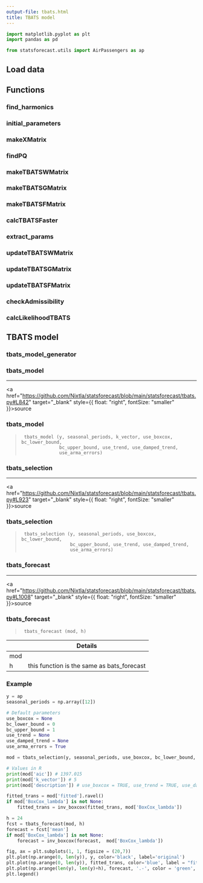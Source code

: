 ```yaml
---
output-file: tbats.html
title: TBATS model
---
```



```python
import matplotlib.pyplot as plt
import pandas as pd

from statsforecast.utils import AirPassengers as ap
```

## Load data

## Functions

### find_harmonics

### initial_parameters

### makeXMatrix

### findPQ

### makeTBATSWMatrix

### makeTBATSGMatrix

### makeTBATSFMatrix

### calcTBATSFaster

### extract_params

### updateTBATSWMatrix

### updateTBATSGMatrix

### updateTBATSFMatrix

### checkAdmissibility

### calcLikelihoodTBATS

## TBATS model

### tbats_model_generator

### tbats_model

------------------------------------------------------------------------

<a
href="https://github.com/Nixtla/statsforecast/blob/main/statsforecast/tbats.py#L842"
target="_blank" style={{ float: "right", fontSize: "smaller" }}>source</a>

### tbats_model

> ``` text
>  tbats_model (y, seasonal_periods, k_vector, use_boxcox, bc_lower_bound,
>               bc_upper_bound, use_trend, use_damped_trend,
>               use_arma_errors)
> ```

### tbats_selection

------------------------------------------------------------------------

<a
href="https://github.com/Nixtla/statsforecast/blob/main/statsforecast/tbats.py#L923"
target="_blank" style={{ float: "right", fontSize: "smaller" }}>source</a>

### tbats_selection

> ``` text
>  tbats_selection (y, seasonal_periods, use_boxcox, bc_lower_bound,
>                   bc_upper_bound, use_trend, use_damped_trend,
>                   use_arma_errors)
> ```

### tbats_forecast

------------------------------------------------------------------------

<a
href="https://github.com/Nixtla/statsforecast/blob/main/statsforecast/tbats.py#L1008"
target="_blank" style={{ float: "right", fontSize: "smaller" }}>source</a>

### tbats_forecast

> ``` text
>  tbats_forecast (mod, h)
> ```

|     | **Details**                                |
|-----|--------------------------------------------|
| mod |                                            |
| h   | this function is the same as bats_forecast |

### Example

```python
y = ap
seasonal_periods = np.array([12])
```


```python
# Default parameters 
use_boxcox = None
bc_lower_bound = 0
bc_upper_bound = 1
use_trend = None
use_damped_trend = None
use_arma_errors = True
```


```python
mod = tbats_selection(y, seasonal_periods, use_boxcox, bc_lower_bound, bc_upper_bound, use_trend, use_damped_trend, use_arma_errors)
```


```python
# Values in R
print(mod['aic']) # 1397.015
print(mod['k_vector']) # 5
print(mod['description']) # use_boxcox = TRUE, use_trend = TRUE, use_damped_trend = FALSE, use_arma_errors = FALSE
```


```python
fitted_trans = mod['fitted'].ravel()
if mod['BoxCox_lambda'] is not None:
    fitted_trans = inv_boxcox(fitted_trans, mod['BoxCox_lambda'])
```


```python
h = 24
fcst = tbats_forecast(mod, h)
forecast = fcst['mean']
if mod['BoxCox_lambda'] is not None:
    forecast = inv_boxcox(forecast,  mod['BoxCox_lambda'])
```


```python
fig, ax = plt.subplots(1, 1, figsize = (20,7))
plt.plot(np.arange(0, len(y)), y, color='black', label='original')
plt.plot(np.arange(0, len(y)), fitted_trans, color='blue', label = "fitted")
plt.plot(np.arange(len(y), len(y)+h), forecast, '.-', color = 'green', label = 'fcst')
plt.legend()
```

